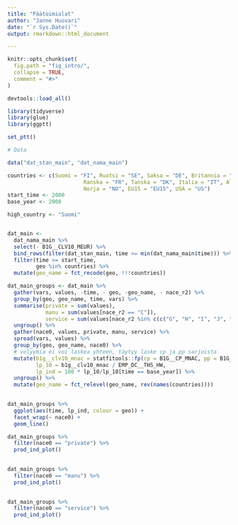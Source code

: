 ```yaml
---
title: "Päätoimialat"
author: "Janne Huovari"
date: "`r Sys.Date()`"
output: rmarkdown::html_document

---
```


```r
knitr::opts_chunk$set(
  fig.path = "fig_intro/",
  collapse = TRUE,
  comment = "#>"
)

devtools::load_all()

library(tidyverse)
library(glue)
library(ggptt)

set_ptt()

# Data

data("dat_stan_main", "dat_nama_main")

countries <- c(Suomi = "FI", Ruotsi = "SE", Saksa = "DE", Britannia = "UK", 
                        Ranska = "FR", Tanska = "DK", Italia = "IT", Alankomaat = "NL", 
                        Norja = "NO", EU15 = "EU15", USA = "US")
start_time <- 2000
base_year <- 2008

high_country <- "Suomi"


dat_main <- 
  dat_nama_main %>% 
  select(- B1G__CLV10_MEUR) %>% 
  bind_rows(filter(dat_stan_main, time >= min(dat_nama_main$time))) %>% 
  filter(time >= start_time,
         geo %in% countries) %>% 
  mutate(geo_name = fct_recode(geo, !!!countries))

dat_main_groups <- dat_main %>% 
  gather(vars, values, -time, - geo, -geo_name, - nace_r2) %>% 
  group_by(geo, geo_name, time, vars) %>% 
  summarise(private = sum(values),
            manu = sum(values[nace_r2 == "C"]),
            service = sum(values[nace_r2 %in% c(c("G", "H", "I", "J", "M", "N"))])) %>% 
  ungroup() %>% 
  gather(nace0, values, private, manu, service) %>% 
  spread(vars, values) %>% 
  group_by(geo, geo_name, nace0) %>% 
  # volyymia ei voi laskea yhteen, täytyy laske cp ja pp sarjoista
  mutate(b1g__clv10_mnac = statfitools::fp(cp = B1G__CP_MNAC, pp = B1G__PYP_MNAC, time = time, year = 2010),
         lp_10 = b1g__clv10_mnac / EMP_DC__THS_HW,
         lp_ind = 100 * lp_10/lp_10[time == base_year]) %>% 
  ungroup() %>% 
  mutate(geo_name = fct_relevel(geo_name, rev(names(countries))))
  


```


```r

dat_main_groups %>% 
  ggplot(aes(time, lp_ind, colour = geo)) +
  facet_wrap(~ nace0) +
  geom_line()

```

```r

dat_main_groups %>% 
  filter(nace0 == "private") %>% 
  prod_ind_plot()
  
```

```r

dat_main_groups %>% 
  filter(nace0 == "manu") %>% 
  prod_ind_plot()
  
```


```r

dat_main_groups %>% 
  filter(nace0 == "service") %>% 
  prod_ind_plot() 

```
